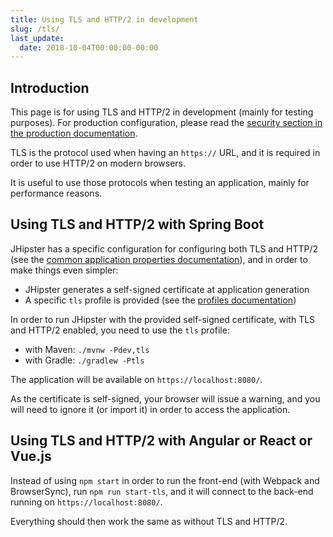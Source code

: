 ```yaml
---
title: Using TLS and HTTP/2 in development
slug: /tls/
last_update:
  date: 2018-10-04T00:00:00-00:00
---
```


## Introduction

This page is for using TLS and HTTP/2 in development (mainly for testing purposes). For production configuration, please read the [security section in the production documentation](/production/#security).

TLS is the protocol used when having an `https://` URL, and it is required in order to use HTTP/2 on modern browsers.

It is useful to use those protocols when testing an application, mainly for performance reasons.


## Using TLS and HTTP/2 with Spring Boot

JHipster has a specific configuration for configuring both TLS and HTTP/2 (see the [common application properties documentation](/common-application-properties)), and in order to make things even simpler:

- JHipster generates a self-signed certificate at application generation
- A specific `tls` profile is provided (see the [profiles documentation](/profiles))

In order to run JHipster with the provided self-signed certificate, with TLS and HTTP/2 enabled, you need to use the `tls` profile:

*   with Maven: `./mvnw -Pdev,tls`
*   with Gradle: `./gradlew -Ptls`

The application will be available on `https://localhost:8080/`.

As the certificate is self-signed, your browser will issue a warning, and you will need to ignore it (or import it) in order to access the application.


## Using TLS and HTTP/2 with Angular or React or Vue.js

Instead of using `npm start` in order to run the front-end (with Webpack and BrowserSync), run `npm run start-tls`, and it will connect to the back-end running on `https://localhost:8080/`.

Everything should then work the same as without TLS and HTTP/2.

